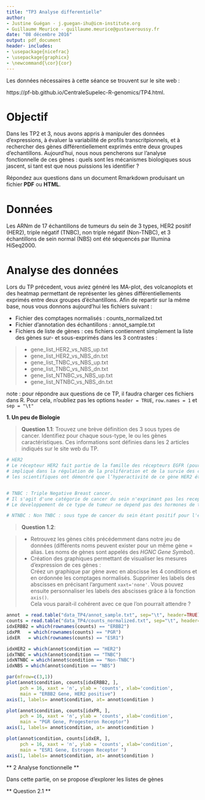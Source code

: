```yaml
--- 
title: "TP3 Analyse differentielle" 
author: 
- Justine Guégan - j.guegan-ihu@icm-institute.org 
- Guillaume Meurice - guillaume.meurice@gustaveroussy.fr 
date: "08 décembre 2016" 
output: pdf_document 
header- includes: 
- \usepackage{nicefrac} 
- \usepackage{graphicx} 
- \newcommand{\cor}{cor} 
---
```


Les données nécessaires à cette séance se trouvent sur le site web :

https://pf-bb.github.io/CentraleSupelec-R-genomics/TP4.html.

# Objectif

Dans les TP2 et 3, nous avons appris à manipuler des données d'expressions, à évaluer la variabilité de profils transcritpionnels, 
et à rechercher des gènes différentiellement exprimés entre deux groupes d'echantillons. Aujourd'hui, nous nous pencherons
sur l'analyse fonctionnelle de ces gènes : quels sont les mécanismes biologiques sous jascent, si tant est que nous puissions les 
identifier ?

Répondez aux questions dans un document Rmarkdown produisant un fichier **PDF** ou **HTML**.

# Données

Les ARNm de 17 échantillons de tumeurs du sein de 3 types, HER2 positif (HER2), triple négatif (TNBC), non triple négatif (Non-TNBC), et 3 échantillons de sein normal (NBS) ont été séquencés par Illumina HiSeq2000. 

# Analyse des données

Lors du TP précedent, vous aviez généré les MA-plot, des volcanoplots et des heatmap permettant de représenter les gènes différentiellements 
exprimés entre deux groupes d'échantillons. Afin de repartir sur la même base, nous vous donnons aujourd'hui les fichiers suivant : 

* Fichier des comptages normalisés : counts_normalized.txt
* Fichier d'annotation des échantillons : annot_sample.txt
* Fichiers de liste de gènes : ces fichiers contiennent simplement la liste des gènes sur- et sous-exprimés dans les 3 contrastes : 

>* gene_list_HER2_vs_NBS_up.txt
>* gene_list_HER2_vs_NBS_dn.txt
>* gene_list_TNBC_vs_NBS_up.txt
>* gene_list_TNBC_vs_NBS_dn.txt
>* gene_list_NTNBC_vs_NBS_up.txt
>* gene_list_NTNBC_vs_NBS_dn.txt

note : pour répondre aux questions de ce TP, il faudra charger ces fichiers dans R. Pour cela, n'oubliez pas les options `header = TRUE`, 
`row.names = 1` et `sep = "\t"`

**1. Un peu de Biologie **

> **Question 1.1**:  Trouvez une brève définition des 3 sous types de cancer. Identifiez pour chaque sous-type, le ou les gènes caractéristiques. Ces informations sont définies dans les 2 articles indiqués sur le site web du TP.

```r
# HER2
# Le récepteur HER2 fait partie de la famille des récepteurs EGFR (pour Epithelial Growth Factor Receptor). L’Epithelial Growth Factor est 
# impliqué dans la régulation de la prolifération et de la survie des cellules et, en particulier, des cellules cancéreuses.
# les scientifiques ont démontré que l’hyperactivité de ce gène HER2 était liée à une forme plus agressive de cancer du sein.


# TNBC : Triple Negative Breast cancer.
# Il s'agit d'une catégorie de cancer du sein n'exprimant pas les recepteurs aux progesterones (PR), aux estrogenes (ER), ni le recepteur HER2.
# Le developpement de ce type de tumeur ne depend pas des hormones de type estrogene ou progesterone, ni par les facteurs de croissance associés à HER2.  ce type de tumeur ne répond pas aux therapies hormonales, et nécessitent d'autres stratégies.

# NTNBC : Non TNBC : sous type de cancer du sein étant positif pour l'expression des gènes HER2, ER et PR
```


> **Question 1.2**:  

> * Retrouvez les gènes cités précédemment dans notre jeu de données (différents noms peuvent exister pour un même gène = alias. Les noms de gènes sont appelés des *HGNC Gene Symbol*). 
> * Création des graphiques permettant de visualiser les mesures d'expression de ces gènes :   
Créez un graphique par gène avec en abscisse les 4 conditions et en ordonnée les comptages normalisés. Supprimer les labels des abscisses en précisant l'argument `xaxt='none'`. Vous pouvez ensuite personnaliser les labels des abscisses grâce à la fonction `axis()`.    
Cela vous parait-il cohérent avec ce que l'on pourrait attendre ? 

```r
annot  = read.table("data_TP4/annot_sample.txt", sep="\t", header=TRUE)
counts = read.table("data_TP4/counts_normalized.txt", sep="\t", header=T, row.names=1)
idxERBB2 = which(rownames(counts) == "ERBB2")
idxPR   = which(rownames(counts) == "PGR")
idxER   = which(rownames(counts) == "ESR1")

idxHER2 = which(annot$condition == "HER2")
idxTNBC = which(annot$condition == "TNBC")
idxNTNBC = which(annot$condition == "Non-TNBC")
idxNBS = which(annot$condition == "NBS")
```


```r
par(mfrow=c(3,1))
plot(annot$condition, counts[idxERBB2, ], 
     pch = 16, xaxt = 'n', ylab = 'counts', xlab='condition', 
     main = "ERBB2 Gene, HER2 positive")
axis(1, labels= annot$condition, at= annot$condition )

plot(annot$condition, counts[idxPR, ], 
     pch = 16, xaxt = 'n', ylab = 'counts', xlab='condition', 
     main = "PGR Gene, Progesteron Receptor")
axis(1, labels= annot$condition, at= annot$condition )

plot(annot$condition, counts[idxER, ], 
     pch = 16, xaxt = 'n', ylab = 'counts', xlab='condition', 
     main = "ESR1 Gene, Estrogen Receptor ")
axis(1, labels= annot$condition, at= annot$condition )

```


** 2 Analyse fonctionnelle **

Dans cette partie, on se propose d'explorer les listes de gènes

** Question 2.1 ** 





